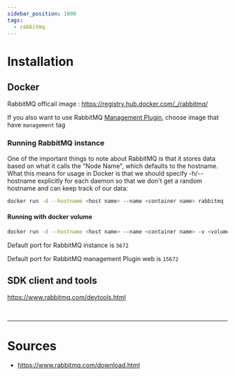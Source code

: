 ```yaml
---
sidebar_position: 1000
tags:
  - rabbitmq
---
```


# Installation

## Docker

RabbitMQ officail image : https://registry.hub.docker.com/_/rabbitmq/

If you also want to use RabbitMQ [Management Plugin](https://www.rabbitmq.com/management.html), choose image that have `management` tag

### Running RabbitMQ instance

<Color color="var(--not-require-but-good-to-know-font-color)">

One of the important things to note about RabbitMQ is that it stores data based on what it calls the "Node Name", which defaults to the hostname. What this means for usage in Docker is that we should specify -h/--hostname explicitly for each daemon so that we don't get a random hostname and can keep track of our data:

</Color>

```bash title=
docker run -d --hostname <host name> --name <container name> rabbitmq
```

#### Running with docker volume

```bash title=
docker run -d --hostname <host name> --name <container name> -v <volume name>:/var/lib/rabbitmq/ rabbitmq
```

<Admonition type="note" title="note">

Default port for RabbitMQ instance is `5672`

</Admonition>

<Admonition type="note" title="note">

Default port for RabbitMQ management Plugin web is `15672`

</Admonition>

## SDK client and tools

https://www.rabbitmq.com/devtools.html

<br />

---

# Sources

- https://www.rabbitmq.com/download.html
